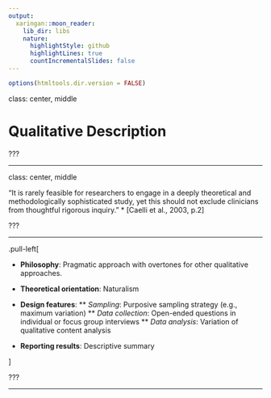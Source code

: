 ```yaml
---
output:
  xaringan::moon_reader:
    lib_dir: libs
    nature:
      highlightStyle: github
      highlightLines: true
      countIncrementalSlides: false
---
```



```r
options(htmltools.dir.version = FALSE)
```
class: center, middle

# Qualitative Description


???

---

class: center, middle

“It is rarely feasible for researchers to engage in a deeply theoretical and methodologically sophisticated study, yet this should not exclude clinicians from thoughtful rigorous inquiry.” 
* [Caelli et al., 2003, p.2] 

???

---

.pull-left[

* **Philosophy**: Pragmatic approach with overtones for other qualitative approaches. 

* **Theoretical orientation**: Naturalism

* **Design features**: 
** *Sampling*: Purposive sampling strategy (e.g., maximum variation)
** *Data collection*: Open-ended questions in individual or focus group interviews
** *Data analysis*: Variation of qualitative content analysis

* **Reporting results**: Descriptive summary

]

???

---
